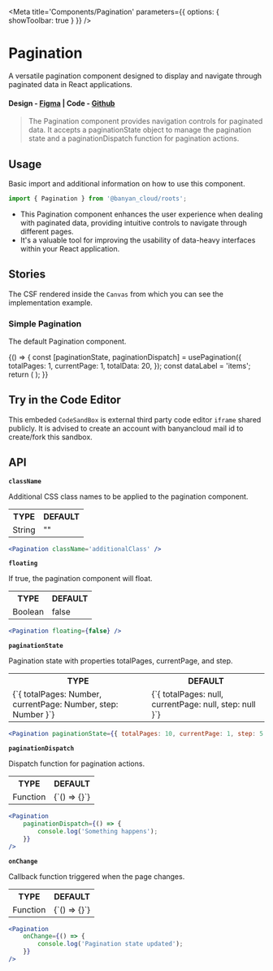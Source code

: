 

<Meta title='Components/Pagination' parameters={{ options: { showToolbar: true } }} />

# Pagination

A versatile pagination component designed to display and navigate through paginated data in React applications.

#### Design - [Figma](https://www.figma.com/file/e9opoAtQHBo4vFd6u0Co98/Component-Library?type=design&node-id=1712-44479&mode=design&t=0c2K2ujwYT3NGWlW-0) | Code - [Github](https://github.com/banyandata-cloud/roots/tree/main/components/pagination)

> The Pagination component provides navigation controls for paginated data. It accepts a paginationState object to manage the pagination state and a paginationDispatch function for pagination actions.

## Usage

Basic import and additional information on how to use this component.

```js
import { Pagination } from '@banyan_cloud/roots';
```

-   This Pagination component enhances the user experience when dealing with paginated data, providing intuitive controls to navigate through different pages.
-   It's a valuable tool for improving the usability of data-heavy interfaces within your React application.

## Stories

The CSF rendered inside the `Canvas` from which you can see the implementation example.

### Simple Pagination

The default Pagination component.

<Canvas>
	<Story name='Default Pagination'>
		{() => {
			const [paginationState, paginationDispatch] = usePagination({
				totalPages: 1,
				currentPage: 1,
				totalData: 20,
			});
			const dataLabel = 'items';
			return (
				<ThemedContainer theme='light'>
					<Pagination
						loading={false}
						dataLabel={dataLabel}
						{...{
							paginationState,
							paginationDispatch,
						}}
					/>
				</ThemedContainer>
			);
		}}
	</Story>
</Canvas>

## Try in the Code Editor

This embeded `CodeSandBox` is external third party code editor `iframe` shared publicly. It is advised to create an account with banyancloud mail id to create/fork this sandbox.

## API

**`className`**

Additional CSS class names to be applied to the pagination component.

<table style={{ width: '100%' }}>
	<tr>
		<th style={{ textAlign: 'left', width: '50%' }}>TYPE</th>
		<th style={{ textAlign: 'left', width: '50%' }}>DEFAULT</th>
	</tr>
	<tr>
		<td>String</td>
		<td>""</td>
	</tr>
</table>

```jsx
<Pagination className='additionalClass' />
```

**`floating`**

If true, the pagination component will float.

<table style={{ width: '100%' }}>
	<tr>
		<th style={{ textAlign: 'left', width: '50%' }}>TYPE</th>
		<th style={{ textAlign: 'left', width: '50%' }}>DEFAULT</th>
	</tr>
	<tr>
		<td>Boolean</td>
		<td>false</td>
	</tr>
</table>

```jsx
<Pagination floating={false} />
```

**`paginationState`**

Pagination state with properties totalPages, currentPage, and step.

<table style={{ width: '100%' }}>
	<tr>
		<th style={{ textAlign: 'left', width: '50%' }}>TYPE</th>
		<th style={{ textAlign: 'left', width: '50%' }}>DEFAULT</th>
	</tr>
	<tr>
		<td>{`{ totalPages: Number, currentPage: Number, step: Number }`}</td>
		<td>{`{ totalPages: null, currentPage: null, step: null }`}</td>
	</tr>
</table>

```jsx
<Pagination paginationState={{ totalPages: 10, currentPage: 1, step: 5 }} />
```

**`paginationDispatch`**

Dispatch function for pagination actions.

<table style={{ width: '100%' }}>
	<tr>
		<th style={{ textAlign: 'left', width: '50%' }}>TYPE</th>
		<th style={{ textAlign: 'left', width: '50%' }}>DEFAULT</th>
	</tr>
	<tr>
		<td>Function</td>
		<td>{`() => {}`}</td>
	</tr>
</table>

```jsx
<Pagination
	paginationDispatch={() => {
		console.log('Something happens');
	}}
/>
```

**`onChange`**

Callback function triggered when the page changes.

<table style={{ width: '100%' }}>
	<tr>
		<th style={{ textAlign: 'left', width: '50%' }}>TYPE</th>
		<th style={{ textAlign: 'left', width: '50%' }}>DEFAULT</th>
	</tr>
	<tr>
		<td>Function</td>
		<td>{`() => {}`}</td>
	</tr>
</table>

```jsx
<Pagination
	onChange={() => {
		console.log('Pagination state updated');
	}}
/>
```
